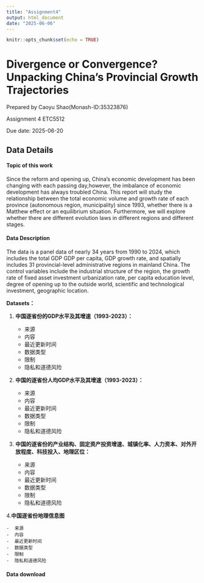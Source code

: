 ```yaml
---
title: "Assignment4"
output: html_document
date: "2025-06-06"
---
```


```r
knitr::opts_chunk$set(echo = TRUE)
```

# Divergence or Convergence? Unpacking China’s Provincial Growth Trajectories

Prepared by Caoyu Shao(Monash-ID:35323876)

Assignment 4 ETC5512

Due date: 2025-06-20

<!-- ---------------------------------------------------------------------- -->

<!-- Data Details -->

<!-- ---------------------------------------------------------------------- -->

## Data Details

#### Topic of this work

Since the reform and opening up, China's 
economic development has been changing with 
each passing day,however, the imbalance of 
economic development has always troubled China. 
This report will study the relationship between 
the total economic volume and growth rate of 
each province (autonomous region, municipality)
since 1993, whether there is a Matthew
effect or an equilibrium situation. 
Furthermore, we will explore whether there are 
different evolution laws in different regions
and different stages.

#### Data Description

The data is a panel data of nearly 34 years
from 1990 to 2024, which includes the total GDP
GDP per capita, GDP growth rate, and spatially 
includes 31 provincial-level administrative 
regions in mainland China. The control 
variables include the industrial structure of 
the region, the growth rate of fixed asset 
investment urbanization rate, per capita 
education level, degree of opening up to the 
outside world, scientific and technological 
investment, geographic location.

**Datasets：**

1. **中国逐省份的GDP水平及其增速（1993-2023）：**

    -  来源
    -  内容
    -  最近更新时间
    -  数据类型
    -  限制
    -  隐私和道德风险
    
2. **中国的逐省份人均GDP水平及其增速（1993-2023）：**

    -  来源
    -  内容
    -  最近更新时间
    -  数据类型
    -  限制
    -  隐私和道德风险

3. **中国的逐省份的产业结构、固定资产投资增速、城镇化率、人力资本、对外开放程度、科技投入、地理区位：**
    
    -  来源
    -  内容
    -  最近更新时间
    -  数据类型
    -  限制
    -  隐私和道德风险
    
4.**中国逐省份地理信息图**

    -  来源
    -  内容
    -  最近更新时间
    -  数据类型
    -  限制
    -  隐私和道德风险
    
#### Data download



